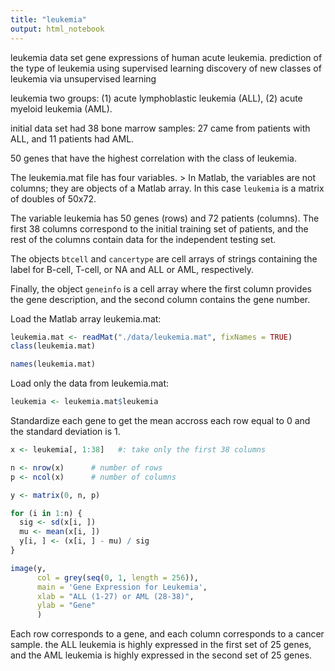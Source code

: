 ```yaml
---
title: "leukemia"
output: html_notebook
---
```



leukemia data set gene expressions of human acute leukemia. 
prediction of the type of leukemia using supervised learning
discovery of new classes of leukemia via unsupervised learning

leukemia two groups: (1) acute lymphoblastic leukemia (ALL), 
(2) acute myeloid leukemia (AML). 

initial data set had 38 bone marrow samples: 
27 came from patients with ALL, and 11 patients had AML.

50 genes that have the highest correlation with the class of leukemia. 


The leukemia.mat file has four variables. 
> In Matlab, the variables are not columns; they are objects of a Matlab array. In this case `leukemia` is a matrix of doubles of 50x72. 

The variable leukemia has 50 genes (rows) and 72 patients (columns). The first 38 columns correspond to the initial training set of patients, and the rest of the columns contain data for the independent testing set. 

The objects `btcell` and `cancertype` are cell arrays of strings containing the label for B-cell, T-cell, or NA and ALL or AML, respectively. 

Finally, the object `geneinfo` is a cell array where the first column provides the gene description, and the second column contains the gene number.


Load the Matlab array leukemia.mat:

```r
leukemia.mat <- readMat("./data/leukemia.mat", fixNames = TRUE)
class(leukemia.mat)
```
```r
names(leukemia.mat)
```


Load only the data from leukemia.mat:
```r
leukemia <- leukemia.mat$leukemia
```


Standardize each gene to get the mean accross each row equal to 0 and the standard deviation is 1.

```r
x <- leukemia[, 1:38]   #: take only the first 38 columns

n <- nrow(x)      # number of rows
p <- ncol(x)      # number of columns

y <- matrix(0, n, p)

for (i in 1:n) {
  sig <- sd(x[i, ])
  mu <- mean(x[i, ])
  y[i, ] <- (x[i, ] - mu) / sig
}

```

```r
image(y, 
      col = grey(seq(0, 1, length = 256)), 
      main = 'Gene Expression for Leukemia',
      xlab = "ALL (1-27) or AML (28-38)",
      ylab = "Gene"
      )
```
Each row corresponds to a gene, and each column corresponds to a cancer sample.
the ALL leukemia is highly expressed in the first set of 25 genes, and the AML leukemia is highly expressed in the second set of 25 genes.

